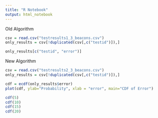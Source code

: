 ```yaml
---
title: "R Notebook"
output: html_notebook
---
```


Old Algorithm

```r
csv = read.csv("testresults1_3_beacons.csv")
only_results = csv[!duplicated(csv[,c("testid")]),]

only_results[c("testid", "error")]
```


New Algorithm

```r
csv = read.csv("testresults2_3_beacons.csv")
only_results = csv[!duplicated(csv[,c("testid")]),]

cdf = ecdf(only_results$error)
plot(cdf, ylab="Probability", xlab = "error", main="CDF of Error")

cdf(5)
cdf(10)
cdf(15)
cdf(20)
```